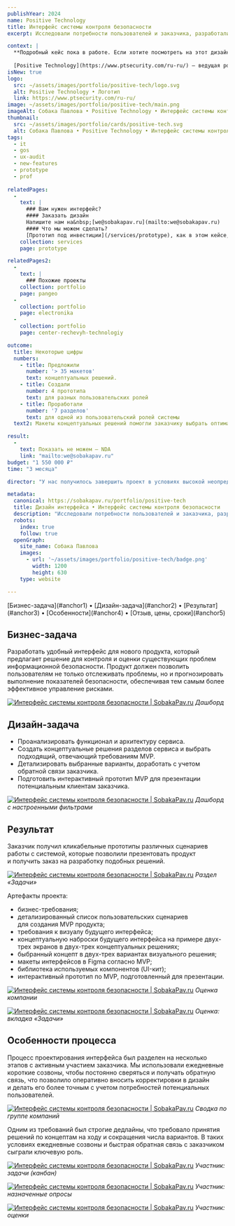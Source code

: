 ```yaml
---
publishYear: 2024
name: Positive Technology
title: Интерфейс системы контроля безопасности
excerpt: Исследовали потребности пользователей и заказчика, разработали интерфейс продукта для контроля и оценки проблем информационной безопасности

context: |
  **Подробный кейс пока в работе. Если хотите посмотреть на этот дизайн в деталях, пишите нам на [we@sobakapav.ru](mailto:we@sobakapav.ru)**
  
  [Positive Technology](https://www.ptsecurity.com/ru-ru/) — ведущая российская компания в области информационной безопасности, специализирующаяся на разработке решений для защиты критической инфраструктуры, корпоративных сетей и приложений. Компания предлагает комплексные системы для мониторинга и защиты от киберугроз.
isNew: true
logo:
  src: ~/assets/images/portfolio/positive-tech/logo.svg
  alt: Positive Technology • Логотип
  link: https://www.ptsecurity.com/ru-ru/
image: ~/assets/images/portfolio/positive-tech/main.png
imageAlt: Собака Павлова • Positive Technology • Интерфейс системы контроля безопасности
thumbnail:
  src: ~/assets/images/portfolio/cards/positive-tech.svg
  alt: Собака Павлова • Positive Technology • Интерфейс системы контроля безопасности
tags:
  - it
  - gos
  - ux-audit
  - new-features
  - prototype
  - prof
  
relatedPages:
  -
    text: |
      ### Вам нужен интерфейс?
      #### Заказать дизайн
      Напишите нам на&nbsp;[we@sobakapav.ru](mailto:we@sobakapav.ru) 
      #### Что мы можем сделать?
      [Прототип под инвестиции](/services/prototype), как в этом кейсе, и [многое другое](/services). 
    collection: services
    page: prototype

relatedPages2:
  -
    text: |
      ### Похожие проекты
    collection: portfolio
    page: pangeo
  -
    collection: portfolio
    page: electronika
  -
    collection: portfolio
    page: center-rechevyh-technologiy

outcome:
  title: Некоторые цифры
  numbers:
    - title: Предложили
      number: '> 35 макетов'
      text: концептуальных решений.
    - title: Создали
      number: 4 прототипа
      text: для разных пользовательских ролей   
    - title: Проработали
      number: '7 разделов'
      text: для одной из пользовательский ролей системы
  text2: Макеты концептуальных решений помогли заказчику выбрать оптимальное решение, отвечающее запросам пользователей. Интерактивные прототипы позволили ему показать потенциальным клиентам особенности работы и взаимодействия с системой.

result:
  -
    text: Показать не можем — NDA
    link: "mailto:we@sobakapav.ru"
budget: "1 550 000 ₽"
time: "3 месяца"

director: "У нас получилось завершить проект в условиях высокой неопределенности решений."

metadata:
  canonical: https://sobakapav.ru/portfolio/positive-tech
  title: Дизайн интерфейса • Интерфейс системы контроля безопасности
  description: "Исследовали потребности пользователей и заказчика, разработали интерфейс продукта для контроля и оценки проблем информационной безопасности."
  robots:
    index: true
    follow: true
  openGraph:
    site_name: Собака Павлова
    images:
      - url: '~/assets/images/portfolio/positive-tech/badge.png'
        width: 1200
        height: 630
    type: website

---
```


<TOC>
[Бизнес-задача](#anchor1) • [Дизайн-задача](#anchor2) • [Результат](#anchor3) • [Особенности](#anchor4) • [Отзыв, цены, сроки](#anchor5)
</TOC>

## <a name="anchor1" />Бизнес-задача

Разработать удобный интерфейс для нового продукта, который предлагает решение для контроля и оценки существующих проблем информационной безопасности. Продукт должен позволить пользователям не только отслеживать проблемы, но и прогнозировать выполнение показателей безопасности, обеспечивая тем самым более эффективное управление рисками.

<a href="/images/portfolio/positive-tech/1.png" target="_blank">![Интерфейс системы контроля безопасности | SobakaPav.ru](~/assets/images/portfolio/positive-tech/1.png)</a>
<em>Дашборд</em>

## <a name="anchor2" />Дизайн-задача

- Проанализировать функционал и архитектуру сервиса.
- Создать концептуальные решения разделов сервиса и выбрать подходящий, отвечающий требованиям MVP.
- Детализировать выбранные варианты, доработать с учетом обратной связи заказчика.
- Подготовить интерактивный прототип MVP для презентации потенциальным клиентам заказчика.

<a href="/images/portfolio/positive-tech/2.png" target="_blank">![Интерфейс системы контроля безопасности | SobakaPav.ru](~/assets/images/portfolio/positive-tech/2.png)</a>
<em>Дашборд с настроенными фильтрами</em>

## <a name="anchor3" />Результат

Заказчик получил кликабельные прототипы различных сценариев работы с системой, которые позволили презентовать продукт и получить заказ на разработку подобных решений.

<a href="/images/portfolio/positive-tech/3.png" target="_blank">![Интерфейс системы контроля безопасности | SobakaPav.ru](~/assets/images/portfolio/positive-tech/3.png)</a>
<em>Раздел «Задачи»</em>

Артефакты проекта:
- бизнес-требования;
- детализированный список пользовательских сценариев для создания MVP продукта;
- требования к визуалу будущего интерфейса;
- концептуальную наброски будущего интерфейса на примере двух-трех экранов в двух-трех концептуальных решениях;
- быбранный концепт в двух-трех вариантах визуального решения;
- макеты интерфейсов в Figma согласно MVP;
- библиотека используемых компонентов (UI-кит);
- интерактивный прототип по MVP, подготовленный для презентации.

<a href="/images/portfolio/positive-tech/4.png" target="_blank">![Интерфейс системы контроля безопасности | SobakaPav.ru](~/assets/images/portfolio/positive-tech/4.png)</a>
<em>Оценка компании</em>

<a href="/images/portfolio/positive-tech/5.png" target="_blank">![Интерфейс системы контроля безопасности | SobakaPav.ru](~/assets/images/portfolio/positive-tech/5.png)</a>
<em>Оценка: вкладка «Задачи»</em>

## <a name="anchor4" />Особенности процесса

Процесс проектирования интерфейса был разделен на несколько этапов с активным участием заказчика. Мы использовали ежедневные короткие созвоны, чтобы постоянно сверяться и получать обратную связь, что позволило оперативно вносить корректировки в дизайн и делать его более точным с учетом потребностей потенциальных пользователей.

<a href="/images/portfolio/positive-tech/6.png" target="_blank">![Интерфейс системы контроля безопасности | SobakaPav.ru](~/assets/images/portfolio/positive-tech/6.png)</a>
<em>Сводка по группе компаний</em>

Одним из требований был строгие дедлайны, что требовало принятия решений по концептам на ходу и сокращения числа вариантов. В таких условиях ежедневные созвоны и быстрая обратная связь с заказчиком сыграли ключевую роль.

<a href="/images/portfolio/positive-tech/7.png" target="_blank">![Интерфейс системы контроля безопасности | SobakaPav.ru](~/assets/images/portfolio/positive-tech/7.png)</a>
<em>Участник: задачи (канбан)</em>

<a href="/images/portfolio/positive-tech/8.png" target="_blank">![Интерфейс системы контроля безопасности | SobakaPav.ru](~/assets/images/portfolio/positive-tech/8.png)</a>
<em>Участник: назначенные опросы</em>

<a href="/images/portfolio/positive-tech/8.png" target="_blank">![Интерфейс системы контроля безопасности | SobakaPav.ru](~/assets/images/portfolio/positive-tech/8.png)</a>
<em>Участник: оценки</em>

## <a name="anchor5" /> 


